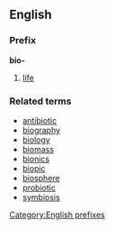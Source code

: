 ==English==
===Prefix===
'''bio-'''

#[[life]]

===Related terms===
*[[antibiotic]]
*[[biography]]
*[[biology]]
*[[biomass]]
*[[bionics]]
*[[biopic]]
*[[biosphere]]
*[[probiotic]]
*[[symbiosis]]

[[Category:English prefixes]]
